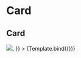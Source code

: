

<Meta title="Data display/Card" component={Card} />


# Card

## Card

<Canvas>
  <Story
    name="Card"
    args={{
      carTitle: 'AUDI A5 Sportback 3.0 TDI quattro S-tronic (Limousine)',
      price: `CHF 23'900.–`,
      dealerName: `Auto-Center Grenchen AG 2540 Grenchen (SO)`,
      dealerAddress: `2540 Grenchen (SO)`,
      renderImage: () => <img src="/dummyImage.jpeg" />,
    }}
  >
    {Template.bind({})}
  </Story>
</Canvas>

<ArgsTable story="Card" />
